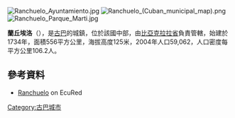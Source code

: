 [[Image:Ranchuelo_Ayuntamiento.jpg|right]]
[[Image:Ranchuelo_(Cuban_municipal_map).png|right]]
[[Image:Ranchuelo_Parque_Marti.jpg|thumb]]

{{Coord|22|20|9|N|80|6|47|W|display=title}}

'''蘭丘埃洛'''（{{lang-es|Ranchuelo}}），是[[古巴|古巴]]的城鎮，位於該國中部，由[[比亞克拉拉省|比亞克拉拉省]]負責管轄，始建於1734年，面積556平方公里，海拔高度125米，2004年人口59,062，人口密度每平方公里106.2人。

==參考資料==
*{{es icon}} [http://www.ecured.cu/index.php/Ranchuelo Ranchuelo] {{Wayback|url=http://www.ecured.cu/index.php/Ranchuelo |date=20191207182003 }} on EcuRed

{{Cuba-geo-stub}}
[[Category:古巴城市|Category:古巴城市]]